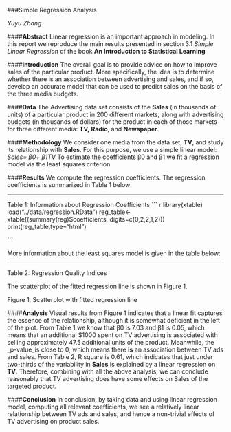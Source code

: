 

###Simple Regression Analysis
   
   _Yuyu Zhang_
  
####**Abstract**
   Linear regression is an important approach in modeling. In this report we reproduce the main results presented in section 3.1 _Simple Linear Regression_ of the book **An Introduction to Statistical Learning**

####**Introduction**
   The overall goal is to provide advice on how to improve sales of the particular product. More specifically,
the idea is to determine whether there is an association between advertising and sales, and if so, develop an
accurate model that can be used to predict sales on the basis of the three media budgets. 

####**Data**
  The Advertising data set consists of the **Sales** (in thousands of units) of a particular product in 200 different
markets, along with advertising budgets (in thousands of dollars) for the product in each of those markets for
three different media: **TV,** **Radio**, and **Newspaper**.

####**Methodology**
  We consider one media from the data set, **TV**, and study its relationship with **Sales**. For this purpose, we use
a simple linear model: 
	                    _Sales= β0+ β1TV_
  To estimate the coefficients β0 and β1 we fit a regression model via the least squares criterion

####**Results**
We compute the regression coefficients. The regression coefficients is summarized in Table 1 below:
<hr>
         Table 1: Information about Regression Coefficients
 ``` r
   library(xtable)
   load("../data/regression.RData")
   reg_table<-xtable((summary(reg)$coefficients, digits=c(0,2,2,1,2)))
   print(reg_table,type="html")
   
```
  
   More information about the least squares model is given in the table below:
<hr>
          Table 2: Regression Quality Indices 
 
   The scatterplot of the fitted regression line is shown in Figure 1. 
       
          Figure 1. Scatterplot with fitted regression line 
     

####**Analysis**
  Visual results from Figure 1 indicates that a linear fit captures the essence of the relationship, although it is somewhat deficient in the left of the plot. 
   From Table 1 we know that β0 is 7.03 and β1 is 0.05, which means that an additional $1000 spent on TV advertising is associated with selling approximately 47.5 additional units of the product. Meanwhile, the _p-value_is close to 0, which means there **is** an association between TV ads and sales. 
    From Table 2, R square is 0.61, which indicates that just under two-thirds of the variability in **Sales** is explained by a linear regression on **TV**. Therefore, combining with all the above analysis, we can conclude reasonably that TV advertising does have some effects on Sales of the targeted product.
     
####**Conclusion**
   In conclusion, by taking data and using linear regression model, computing all relevant coefficients, we see a relatively linear relationship between TV ads and sales, and hence a non-trivial effects of TV advertising on product sales.
